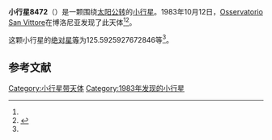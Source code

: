 {{Infobox planet
| bgcolour = #FFFFC0
| name = 8472 Tarroni
| symbol = 
| image = 
| caption = 
| discovery = yes
| discovery_ref = 
| discoverer = [[Osservatorio_San_Vittore|Osservatorio San Vittore]]
| discovery_site = [[博洛尼亚|博洛尼亚]] 
| discovered = 1983年10月12日
| designations = yes
| mp_name = 
| named_after = 
| alt_names = 1983 TC/ 1979 YR4 / 1992 UL10
| mp_category = [[主带小行星|主带小行星]]
| orbit_ref = <ref name="a">[http://ssd.jpl.nasa.gov/sbdb.cgi?sstr=8472 8472 Tarroni] {{Wayback|url=http://ssd.jpl.nasa.gov/sbdb.cgi?sstr=8472 |date=20140902130913 }}，小行星數據庫瀏覽器（JPL Small-Body Database Browser）－[[美国国家航空航天局|美国国家航空航天局]]喷气推进实验室</ref>
| epoch = 2456400.5 (2013年4月18日更新)
| aphelion = {{convert|3.224729577061302|AU|km|3|abbr=on|lk=out}}
| perihelion = {{convert|2.164515257494784|AU|km|3|abbr=on}}
| semimajor = {{convert|2.694622417278043|AU|km|3|abbr=on}}
| eccentricity = 0.196727807
| period = 1615.642633 [[日|日]]<br />4.42[[儒略年|儒略年]]
| avg_speed = 
| inclination = 11.90899673697521
| asc_node = 228.9113486125346
| mean_anomaly = 
| arg_peri = 125.5925927672846
| satellites = 
| physical_characteristics = yes
| dimensions = 
| mass = 
| density = 
| surface_grav = 
| escape_velocity = 
| sidereal_day = 
| axial_tilt = 
| pole_ecliptic_lat = 
| pole_ecliptic_lon = 
| albedo = 
| temperatures= 
| temp_name1 = 
| mean_temp_1 = 
| max_temp_1 = 
| temp_name2 = 
| max_temp_2 = 
| spectral_type = 
| abs_magnitude = 125.5925927672846
}}

'''小行星8472'''（{{lang-en|8472 Tarroni}}）是一颗围绕[[太阳|太阳]][[公转|公转]]的[[小行星|小行星]]。1983年10月12日，[[Osservatorio_San_Vittore|Osservatorio San Vittore]]在博洛尼亚发现了此天体<ref name="a" /><ref>{{cite news|title=小行星列表|url=http://cfa-www.harvard.edu/iau/lists/NumberedMPs.txt|accessdate=2013-07-08|newspaper=哈佛大学|archive-date=2008-05-17|archive-url=https://web.archive.org/web/20080517010638/http://cfa-www.harvard.edu/iau/lists/NumberedMPs.txt|dead-url=no}}</ref>。

这颗小行星的[[绝对星等|绝对星等]]为125.5925927672846等<ref name="a" />。

==参考文献==
{{reflist}}
{{Minor Planet Number|[[小行星8471|小行星8471]]|[[小行星8473|小行星8473]]}}

{{小天体}}

[[Category:小行星带天体|Category:小行星带天体]]
[[Category:1983年发现的小行星|Category:1983年发现的小行星]]

{{asteroid-stub}}
